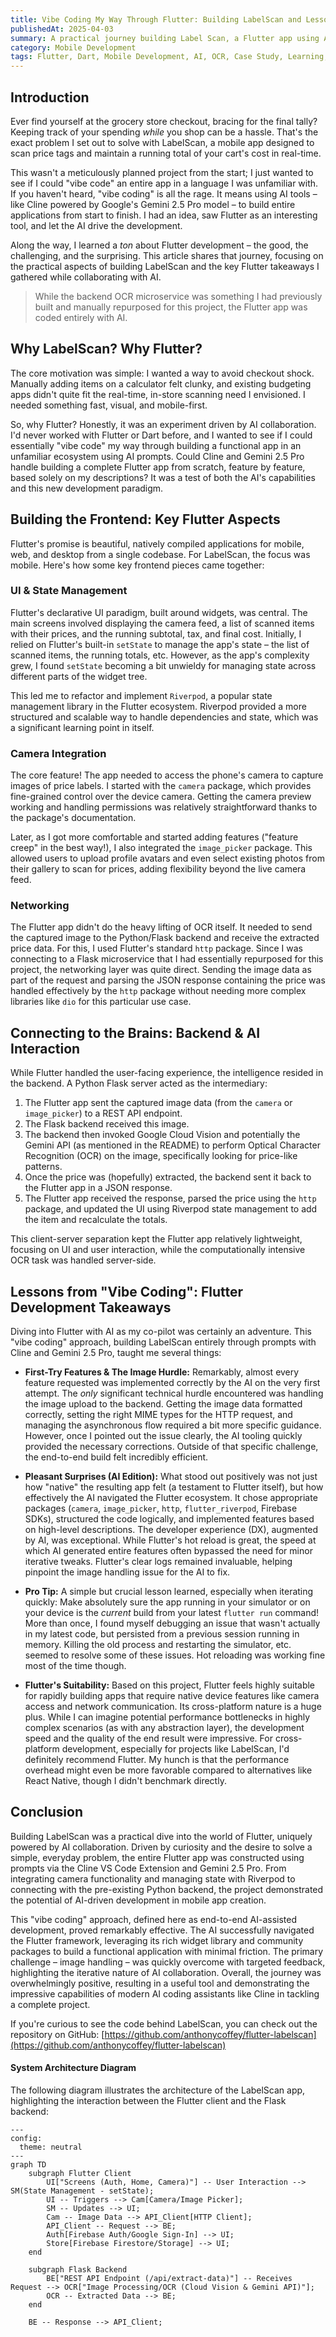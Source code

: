 ```yaml
---
title: Vibe Coding My Way Through Flutter: Building LabelScan and Lessons Learned
publishedAt: 2025-04-03
summary: A practical journey building Label Scan, a Flutter app using AI for real-time price scanning, and the key lessons learned about Flutter development along the way.
category: Mobile Development
tags: Flutter, Dart, Mobile Development, AI, OCR, Case Study, Learning, Riverpod, Flask
---
```


## Introduction

Ever find yourself at the grocery store checkout, bracing for the final tally? Keeping track of your spending _while_ you shop can be a hassle. That's the exact problem I set out to solve with LabelScan, a mobile app designed to scan price tags and maintain a running total of your cart's cost in real-time.

This wasn't a meticulously planned project from the start; I just wanted to see if I could "vibe code" an entire app in a language I was unfamiliar with. If you haven't heard, "vibe coding" is all the rage. It means using AI tools – like Cline powered by Google's Gemini 2.5 Pro model – to build entire applications from start to finish. I had an idea, saw Flutter as an interesting tool, and let the AI drive the development.

Along the way, I learned a _ton_ about Flutter development – the good, the challenging, and the surprising. This article shares that journey, focusing on the practical aspects of building LabelScan and the key Flutter takeaways I gathered while collaborating with AI.

> While the backend OCR microservice was something I had previously built and manually repurposed for this project, the Flutter app was coded entirely with AI.

## Why LabelScan? Why Flutter?

The core motivation was simple: I wanted a way to avoid checkout shock. Manually adding items on a calculator felt clunky, and existing budgeting apps didn't quite fit the real-time, in-store scanning need I envisioned. I needed something fast, visual, and mobile-first.

So, why Flutter? Honestly, it was an experiment driven by AI collaboration. I'd never worked with Flutter or Dart before, and I wanted to see if I could essentially "vibe code" my way through building a functional app in an unfamiliar ecosystem using AI prompts. Could Cline and Gemini 2.5 Pro handle building a complete Flutter app from scratch, feature by feature, based solely on my descriptions? It was a test of both the AI's capabilities and this new development paradigm.

## Building the Frontend: Key Flutter Aspects

Flutter's promise is beautiful, natively compiled applications for mobile, web, and desktop from a single codebase. For LabelScan, the focus was mobile. Here's how some key frontend pieces came together:

### UI & State Management

Flutter's declarative UI paradigm, built around widgets, was central. The main screens involved displaying the camera feed, a list of scanned items with their prices, and the running subtotal, tax, and final cost. Initially, I relied on Flutter's built-in `setState` to manage the app's state – the list of scanned items, the running totals, etc. However, as the app's complexity grew, I found `setState` becoming a bit unwieldy for managing state across different parts of the widget tree.

This led me to refactor and implement `Riverpod`, a popular state management library in the Flutter ecosystem. Riverpod provided a more structured and scalable way to handle dependencies and state, which was a significant learning point in itself.

### Camera Integration

The core feature! The app needed to access the phone's camera to capture images of price labels. I started with the `camera` package, which provides fine-grained control over the device camera. Getting the camera preview working and handling permissions was relatively straightforward thanks to the package's documentation.

Later, as I got more comfortable and started adding features ("feature creep" in the best way!), I also integrated the `image_picker` package. This allowed users to upload profile avatars and even select existing photos from their gallery to scan for prices, adding flexibility beyond the live camera feed.

### Networking

The Flutter app didn't do the heavy lifting of OCR itself. It needed to send the captured image to the Python/Flask backend and receive the extracted price data. For this, I used Flutter's standard `http` package. Since I was connecting to a Flask microservice that I had essentially repurposed for this project, the networking layer was quite direct. Sending the image data as part of the request and parsing the JSON response containing the price was handled effectively by the `http` package without needing more complex libraries like `dio` for this particular use case.

## Connecting to the Brains: Backend & AI Interaction

While Flutter handled the user-facing experience, the intelligence resided in the backend. A Python Flask server acted as the intermediary:

1.  The Flutter app sent the captured image data (from the `camera` or `image_picker`) to a REST API endpoint.
2.  The Flask backend received this image.
3.  The backend then invoked Google Cloud Vision and potentially the Gemini API (as mentioned in the README) to perform Optical Character Recognition (OCR) on the image, specifically looking for price-like patterns.
4.  Once the price was (hopefully) extracted, the backend sent it back to the Flutter app in a JSON response.
5.  The Flutter app received the response, parsed the price using the `http` package, and updated the UI using Riverpod state management to add the item and recalculate the totals.

This client-server separation kept the Flutter app relatively lightweight, focusing on UI and user interaction, while the computationally intensive OCR task was handled server-side.

## Lessons from "Vibe Coding": Flutter Development Takeaways

Diving into Flutter with AI as my co-pilot was certainly an adventure. This "vibe coding" approach, building LabelScan entirely through prompts with Cline and Gemini 2.5 Pro, taught me several things:

- **First-Try Features & The Image Hurdle:** Remarkably, almost every feature requested was implemented correctly by the AI on the very first attempt. The _only_ significant technical hurdle encountered was handling the image upload to the backend. Getting the image data formatted correctly, setting the right MIME types for the HTTP request, and managing the asynchronous flow required a bit more specific guidance. However, once I pointed out the issue clearly, the AI tooling quickly provided the necessary corrections. Outside of that specific challenge, the end-to-end build felt incredibly efficient.

- **Pleasant Surprises (AI Edition):** What stood out positively was not just how "native" the resulting app felt (a testament to Flutter itself), but how effectively the AI navigated the Flutter ecosystem. It chose appropriate packages (`camera`, `image_picker`, `http`, `flutter_riverpod`, Firebase SDKs), structured the code logically, and implemented features based on high-level descriptions. The developer experience (DX), augmented by AI, was exceptional. While Flutter's hot reload is great, the speed at which AI generated entire features often bypassed the need for minor iterative tweaks. Flutter's clear logs remained invaluable, helping pinpoint the image handling issue for the AI to fix.

- **Pro Tip:** A simple but crucial lesson learned, especially when iterating quickly: Make absolutely sure the app running in your simulator or on your device is the _current_ build from your latest `flutter run` command! More than once, I found myself debugging an issue that wasn't actually in my latest code, but persisted from a previous session running in memory. Killing the old process and restarting the simulator, etc. seemed to resolve some of these issues. Hot reloading was working fine most of the time though.

- **Flutter's Suitability:** Based on this project, Flutter feels highly suitable for rapidly building apps that require native device features like camera access and network communication. Its cross-platform nature is a huge plus. While I can imagine potential performance bottlenecks in highly complex scenarios (as with any abstraction layer), the development speed and the quality of the end result were impressive. For cross-platform development, especially for projects like LabelScan, I'd definitely recommend Flutter. My hunch is that the performance overhead might even be more favorable compared to alternatives like React Native, though I didn't benchmark directly.

## Conclusion

Building LabelScan was a practical dive into the world of Flutter, uniquely powered by AI collaboration. Driven by curiosity and the desire to solve a simple, everyday problem, the entire Flutter app was constructed using prompts via the Cline VS Code Extension and Gemini 2.5 Pro. From integrating camera functionality and managing state with Riverpod to connecting with the pre-existing Python backend, the project demonstrated the potential of AI-driven development in mobile app creation.

This "vibe coding" approach, defined here as end-to-end AI-assisted development, proved remarkably effective. The AI successfully navigated the Flutter framework, leveraging its rich widget library and community packages to build a functional application with minimal friction. The primary challenge – image handling – was quickly overcome with targeted feedback, highlighting the iterative nature of AI collaboration. Overall, the journey was overwhelmingly positive, resulting in a useful tool and demonstrating the impressive capabilities of modern AI coding assistants like Cline in tackling a complete project.

If you're curious to see the code behind LabelScan, you can check out the repository on GitHub: [https://github.com/anthonycoffey/flutter-labelscan](https://github.com/anthonycoffey/flutter-labelscan)

#### System Architecture Diagram

The following diagram illustrates the architecture of the LabelScan app, highlighting the interaction between the Flutter client and the Flask backend:

```mermaid
---
config:
  theme: neutral
---
graph TD
    subgraph Flutter Client
        UI["Screens (Auth, Home, Camera)"] -- User Interaction --> SM(State Management - setState);
        UI -- Triggers --> Cam[Camera/Image Picker];
        SM -- Updates --> UI;
        Cam -- Image Data --> API_Client[HTTP Client];
        API_Client -- Request --> BE;
        Auth[Firebase Auth/Google Sign-In] --> UI;
        Store[Firebase Firestore/Storage] --> UI;
    end

    subgraph Flask Backend
        BE["REST API Endpoint (/api/extract-data)"] -- Receives Request --> OCR["Image Processing/OCR (Cloud Vision & Gemini API)"];
        OCR -- Extracted Data --> BE;
    end

    BE -- Response --> API_Client;
```
